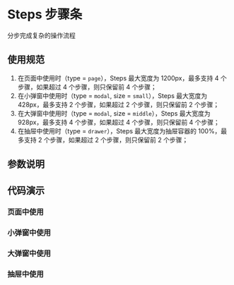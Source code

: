 
# Steps 步骤条

<Subtitle>分步完成复杂的操作流程</Subtitle>

## 使用规范

1. 在页面中使用时（type = `page`），Steps 最大宽度为 1200px，最多支持 4 个步骤，如果超过 4 个步骤，则只保留前 4 个步骤；
2. 在小弹窗中使用时（type = `modal`, size = `small`），Steps 最大宽度为 428px，最多支持 2 个步骤，如果超过 2 个步骤，则只保留前 2 个步骤；
3. 在大弹窗中使用时（type = `modal`, size = `middle`），Steps 最大宽度为 928px，最多支持 4 个步骤，如果超过 4 个步骤，则只保留前 4 个步骤；
4. 在抽屉中使用时（type = `drawer`），Steps 最大宽度为抽屉容器的 100%，最多支持 2 个步骤，如果超过 2 个步骤，则只保留前 2 个步骤；

## 参数说明

<ArgsTable of={Steps} />

## 代码演示

### 页面中使用

<Story id="functional-components-steps--page-steps" />

### 小弹窗中使用

<Story id="functional-components-steps--small-modal-steps" />

### 大弹窗中使用

<Story id="functional-components-steps--middle-modal-steps" />

### 抽屉中使用

<Story id="functional-components-steps--drawer-steps" />
